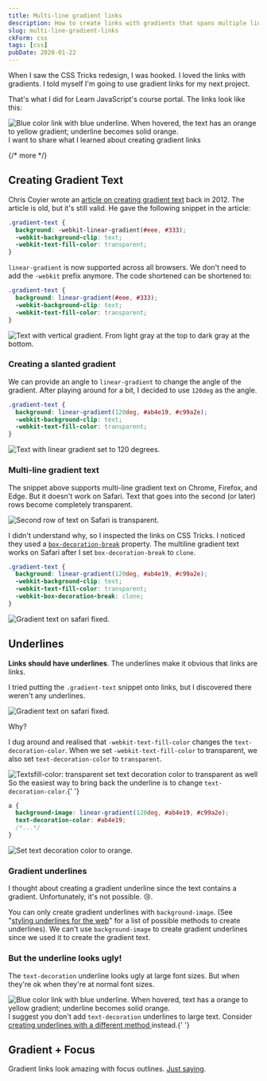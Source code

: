 ```yaml
---
title: Multi-line gradient links
description: How to create links with gradients that spans multiple lines
slug: multi-line-gradient-links
ckForm: css
tags: [css]
pubDate: 2020-01-22
---
```


When I saw the CSS Tricks redesign, I was hooked. I loved the links with gradients. I told myself I'm going to use gradient links for my next project.

That's what I did for Learn JavaScript's course portal. The links look like this:

<Image
  src="/assets/2020/multi-line-gradient/link.gif"
  alt="Blue color link with blue underline. When hovered, the text has an orange to yellow gradient; underline becomes solid orange."
/>
I want to share what I learned about creating gradient links

{/* more */}

## Creating Gradient Text

Chris Coyier wrote an [article on creating gradient text][1] back in 2012. The article is old, but it's still valid. He gave the following snippet in the article:

```css
.gradient-text {
  background: -webkit-linear-gradient(#eee, #333);
  -webkit-background-clip: text;
  -webkit-text-fill-color: transparent;
}
```

`linear-gradient` is now supported across all browsers. We don't need to add the `-webkit` prefix anymore. The code shortened can be shortened to:

```css
.gradient-text {
  background: linear-gradient(#eee, #333);
  -webkit-background-clip: text;
  -webkit-text-fill-color: transparent;
}
```

<Image
  src="/assets/2020/multi-line-gradient/gradient-text.png"
  alt="Text with vertical gradient. From light gray at the top to dark gray at the bottom."
/>

### Creating a slanted gradient

We can provide an angle to `linear-gradient` to change the angle of the gradient. After playing around for a bit, I decided to use `120deg` as the angle.

```css
.gradient-text {
  background: linear-gradient(120deg, #ab4e19, #c99a2e);
  -webkit-background-clip: text;
  -webkit-text-fill-color: transparent;
}
```

<Image
  src="/assets/2020/multi-line-gradient/gradient-text-2.png"
  alt="Text with linear gradient set to 120 degrees."
/>

### Multi-line gradient text

The snippet above supports multi-line gradient text on Chrome, Firefox, and Edge. But it doesn't work on Safari. Text that goes into the second (or later) rows become completely transparent.

<Image
  src="/assets/2020/multi-line-gradient/multiline-safari.png"
  alt="Second row of text on Safari is transparent."
/>

I didn't understand why, so I inspected the links on CSS Tricks. I noticed they used a [`box-decoration-break`][2] property. The multiline gradient text works on Safari after I set `box-decoration-break` to `clone`.

```css
.gradient-text {
  background: linear-gradient(120deg, #ab4e19, #c99a2e);
  -webkit-background-clip: text;
  -webkit-text-fill-color: transparent;
  -webkit-box-decoration-break: clone;
}
```

<Image
  src="/assets/2020/multi-line-gradient/multiline-safari-fixed.png"
  alt="Gradient text on safari fixed."
/>

## Underlines

**Links should have underlines**. The underlines make it obvious that links are links.

I tried putting the `.gradient-text` snippet onto links, but I discovered there weren't any underlines.

<Image
  src="/assets/2020/multi-line-gradient/multiline-safari-fixed.png"
  alt="Gradient text on safari fixed."
/>

Why?

I dug around and realised that `-webkit-text-fill-color` changes the `text-decoration-color`. When we set `-webkit-text-fill-color` to transparent, we also set `text-decoration-color` to `transparent`.

<Image
  src="/assets/2020/multi-line-gradient/text-fill-color.gif"
  alt="Textsfill-color: transparent set text decoration color to transparent as well"
/>
So the easiest way to bring back the underline is to change `text-decoration-color`.{' '}

```css
a {
  background-image: linear-gradient(120deg, #ab4e19, #c99a2e);
  text-decoration-color: #ab4e19;
  /*...*/
}
```

<Image
  src="/assets/2020/multi-line-gradient/text-decoration-color.png"
  alt="Set text decoration color to orange."
/>

### Gradient underlines

I thought about creating a gradient underline since the text contains a gradient. Unfortunately, it's not possible. 😢.

You can only create gradient underlines with `background-image`. (See "[styling underlines for the web][3]" for a list of possible methods to create underlines). We can't use `background-image` to create gradient underlines since we used it to create the gradient text.

### But the underline looks ugly!

The `text-decoration` underline looks ugly at large font sizes. But when they're ok when they're at normal font sizes.

<Image
  src="/assets/2020/multi-line-gradient/link.gif"
  alt="Blue color link with blue underline. When hovered, text has a orange to yellow gradient; underline becomes solid orange."
/>
I suggest you don't add `text-decoration` underlines to large text. Consider [creating
underlines with a different method ][4]instead.{' '}

## Gradient + Focus

Gradient links look amazing with focus outlines. [Just saying][5].

<Image src="/assets/2020/multi-line-gradient/focus.gif" alt="" />

[1]: https://css-tricks.com/snippets/css/gradient-text/ 'Creating gradient text'
[2]: https://css-tricks.com/almanac/properties/b/box-decoration-break/ 'Box decoration break'
[3]: https://css-tricks.com/styling-underlines-web/
[4]: https://css-tricks.com/styling-underlines-web/ 'Styling underlines for the web'
[5]: /blog/style-hover-focus-active-states 'Styles focus states different from other states'
